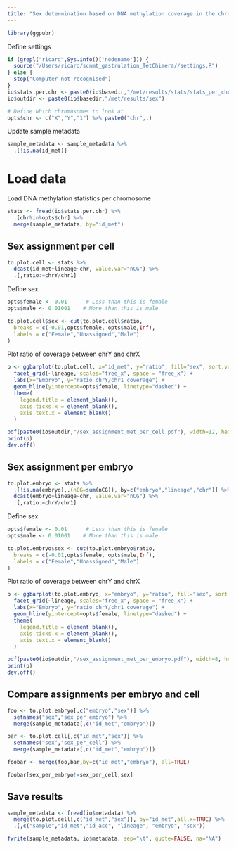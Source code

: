 ```yaml
---
title: "Sex determination based on DNA methylation coverage in the chromosome Y"
---
```


```r
library(ggpubr)
```

Define settings
```r
if (grepl("ricard",Sys.info()['nodename'])) {
  source("/Users/ricard/scnmt_gastrulation_TetChimera//settings.R")
} else {
  stop("Computer not recognised")
}
io$stats.per.chr <- paste0(io$basedir,"/met/results/stats/stats_per_chromosome.txt.gz")
io$outdir <- paste0(io$basedir,"/met/results/sex")

# Define which chromosomes to look at
opts$chr <- c("X","Y","1") %>% paste0("chr",.)
```

Update sample metadata
```r
sample_metadata <- sample_metadata %>% 
  .[!is.na(id_met)]
```

# Load data

Load DNA methylation statistics per chromosome
```r
stats <- fread(io$stats.per.chr) %>%
  .[chr%in%opts$chr] %>%
  merge(sample_metadata, by="id_met")
```

## Sex assignment per cell

```r
to.plot.cell <- stats %>% 
  dcast(id_met+lineage~chr, value.var="nCG") %>%
  .[,ratio:=chrY/chr1]
```

Define sex
```r
opts$female <- 0.01      # Less than this is female
opts$male <- 0.01001    # More than this is male

to.plot.cell$sex <- cut(to.plot.cell$ratio, 
  breaks = c(-0.01,opts$female, opts$male,Inf),
  labels = c("Female","Unassigned","Male")
)
```


Plot ratio of coverage between chrY and chrX
```r
p <- ggbarplot(to.plot.cell, x="id_met", y="ratio", fill="sex", sort.val="asc") +
  facet_grid(~lineage, scales="free_x", space = "free_x") +
  labs(x="Embryo", y="ratio chrY/chr1 coverage") +
  geom_hline(yintercept=opts$female, linetype="dashed") +
  theme(
    legend.title = element_blank(),
    axis.ticks.x = element_blank(),
    axis.text.x = element_blank()
  )

pdf(paste0(io$outdir,"/sex_assignment_met_per_cell.pdf"), width=12, height=5, useDingbats = F)
print(p)
dev.off()
```


## Sex assignment per embryo

```r
to.plot.embryo <- stats %>% 
  .[!is.na(embryo),.(nCG=sum(nCG)), by=c("embryo","lineage","chr")] %>%
  dcast(embryo+lineage~chr, value.var="nCG") %>%
  .[,ratio:=chrY/chr1]
```

Define sex
```r
opts$female <- 0.01      # Less than this is female
opts$male <- 0.01001    # More than this is male

to.plot.embryo$sex <- cut(to.plot.embryo$ratio, 
  breaks = c(-0.01,opts$female, opts$male,Inf),
  labels = c("Female","Unassigned","Male")
)
```


Plot ratio of coverage between chrY and chrX
```r
p <- ggbarplot(to.plot.embryo, x="embryo", y="ratio", fill="sex", sort.val="asc") +
  facet_grid(~lineage, scales="free_x", space = "free_x") +
  labs(x="Embryo", y="ratio chrY/chr1 coverage") +
  geom_hline(yintercept=opts$female, linetype="dashed") +
  theme(
    legend.title = element_blank(),
    axis.ticks.x = element_blank(),
    axis.text.x = element_blank()
  )

pdf(paste0(io$outdir,"/sex_assignment_met_per_embryo.pdf"), width=8, height=5, useDingbats = F)
print(p)
dev.off()
```

## Compare assignments per embryo and cell

```r
foo <- to.plot.embryo[,c("embryo","sex")] %>% 
  setnames("sex","sex_per_embryo") %>%
  merge(sample_metadata[,c("id_met","embryo")])

bar <- to.plot.cell[,c("id_met","sex")] %>% 
  setnames("sex","sex_per_cell") %>%
  merge(sample_metadata[,c("id_met","embryo")])

foobar <- merge(foo,bar,by=c("id_met","embryo"), all=TRUE)

foobar[sex_per_embryo!=sex_per_cell,sex]
```


## Save results

```r
sample_metadata <- fread(io$metadata) %>% 
  merge(to.plot.cell[,c("id_met","sex")], by="id_met",all.x=TRUE) %>%
  .[,c("sample","id_met","id_acc", "lineage", "embryo", "sex")]

fwrite(sample_metadata, io$metadata, sep="\t", quote=FALSE, na="NA")
```

